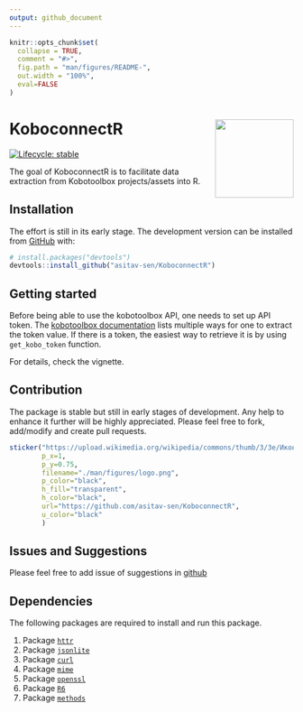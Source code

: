 ```yaml
---
output: github_document
---
```


<!-- README.md is generated from README.Rmd. Please edit that file -->

```r
knitr::opts_chunk$set(
  collapse = TRUE,
  comment = "#>",
  fig.path = "man/figures/README-",
  out.width = "100%",
  eval=FALSE
)

```

# KoboconnectR <img src='man/figures/logo.png' align="right" height="139" />

<!-- badges: start -->
[![Lifecycle: stable](https://img.shields.io/badge/lifecycle-stable-brightgreen.svg)](https://lifecycle.r-lib.org/articles/stages.html#stable)
<!-- badges: end -->

The goal of KoboconnectR is to facilitate data extraction from Kobotoolbox projects/assets into R.

## Installation

The effort is still in its early stage. The development version can be installed from [GitHub](https://github.com/) with:

``` r
# install.packages("devtools")
devtools::install_github("asitav-sen/KoboconnectR")
```
## Getting started


Before being able to use the kobotoolbox API, one needs to set up API token. The [kobotoolbox documentation](https://support.kobotoolbox.org/api.html) lists multiple ways for one to extract the token value. If there is a token, the easiest way to retrieve it is by using `get_kobo_token` function.

For details, check the vignette.

## Contribution

The package is stable but still in early stages of development. Any help to enhance it further will be highly appreciated. Please feel free to fork, add/modify and create pull requests.


```r
sticker("https://upload.wikimedia.org/wikipedia/commons/thumb/3/3e/Иконка_цепочки.svg/480px-Иконка_цепочки.svg.png", package="KoboconnectR", p_size=18, s_x=1, s_y=1.25, s_width=0.6,
        p_x=1,
        p_y=0.75,
        filename="./man/figures/logo.png",
        p_color="black",
        h_fill="transparent",
        h_color="black",
        url="https://github.com/asitav-sen/KoboconnectR",
        u_color="black"
        )
```



## Issues and Suggestions

Please feel free to add issue of suggestions in [github](https://github.com/asitav-sen/KoboconnectR/issues)

## Dependencies

The following packages are required to install and run this package.


1. Package [`httr`](https://cran.r-project.org/web/packages/httr/index.html)
2. Package [`jsonlite`](https://cran.r-project.org/web/packages/jsonlite/index.html)
3. Package [`curl`](https://cran.r-project.org/web/packages/curl/index.html)
4. Package [`mime`](https://cran.r-project.org/web/packages/mime/index.html)
5. Package [`openssl`](https://cran.r-project.org/web/packages/openssl/index.html)
6. Package [`R6`](https://cran.r-project.org/web/packages/R6/index.html)
7. Package [`methods`](https://cran.r-project.org/web/packages/methods/index.html)








